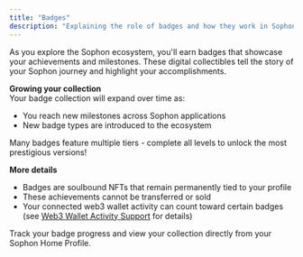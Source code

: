```yaml
---
title: "Badges"
description: "Explaining the role of badges and how they work in Sophon Home"
---
```


As you explore the Sophon ecosystem, you'll earn badges that showcase your achievements and milestones. These digital collectibles tell the story of your Sophon journey and highlight your accomplishments.

**Growing your collection**\
Your badge collection will expand over time as:

- You reach new milestones across Sophon applications
- New badge types are introduced to the ecosystem

Many badges feature multiple tiers - complete all levels to unlock the most prestigious versions\!

**More details**

- Badges are soulbound NFTs that remain permanently tied to your profile
- These achievements cannot be transferred or sold
- Your connected web3 wallet activity can count toward certain badges (see [Web3 Wallet Activity Support](/discover/home/getting-started/web3-wallet-activity-support) for details)

Track your badge progress and view your collection directly from your Sophon Home Profile.